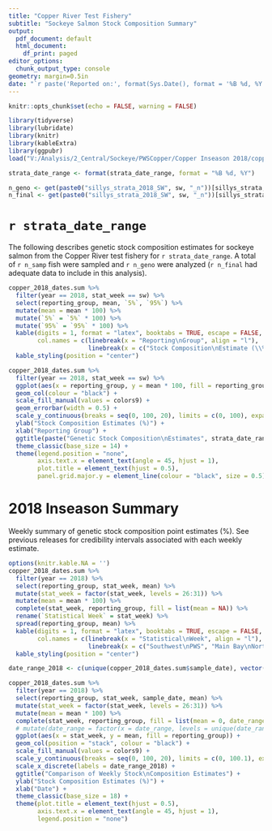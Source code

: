 ```yaml
---
title: "Copper River Test Fishery"
subtitle: "Sockeye Salmon Stock Composition Summary"
output:
  pdf_document: default
  html_document:
    df_print: paged
editor_options:
  chunk_output_type: console
geometry: margin=0.5in
date: "`r paste('Reported on:', format(Sys.Date(), format = '%B %d, %Y'), 'at', format(Sys.time(), format = '%I:%M %p'))`"
---
```


```r
knitr::opts_chunk$set(echo = FALSE, warning = FALSE)

library(tidyverse)
library(lubridate)
library(knitr)
library(kableExtra)
library(ggpubr)
load("V:/Analysis/2_Central/Sockeye/PWSCopper/Copper Inseason 2018/copper_2018_SW26.RData")

strata_date_range <- format(strata_date_range, format = "%B %d, %Y")

n_geno <- get(paste0("sillys_strata_2018_SW", sw, "_n"))[sillys_strata, "Genotyped"]
n_final <- get(paste0("sillys_strata_2018_SW", sw, "_n"))[sillys_strata, "Final"]
```

# `r strata_date_range`

The following describes genetic stock composition estimates for sockeye salmon from the Copper River test fishery for `r strata_date_range`. A total of `r n_samp` fish were sampled and `r n_geno` were analyzed (`r n_final` had adequate data to include in this analysis).

```r
copper_2018_dates.sum %>%
  filter(year == 2018, stat_week == sw) %>%
  select(reporting_group, mean, `5%`, `95%`) %>%
  mutate(mean = mean * 100) %>%
  mutate(`5%` = `5%` * 100) %>%
  mutate(`95%` = `95%` * 100) %>%
  kable(digits = 1, format = "latex", booktabs = TRUE, escape = FALSE, linesep = "",
        col.names = c(linebreak(x = "Reporting\nGroup", align = "l"),
                      linebreak(x = c("Stock Composition\nEstimate (\\%)", "Lower 90\\%\nCI (\\%)", "Upper 90\\%\nCI (\\%)"), align = "r"))) %>% 
  kable_styling(position = "center")
```

```r
copper_2018_dates.sum %>% 
  filter(year == 2018, stat_week == sw) %>% 
  ggplot(aes(x = reporting_group, y = mean * 100, fill = reporting_group, ymin = `5%` * 100, ymax = `95%` * 100)) +
  geom_col(colour = "black") +
  scale_fill_manual(values = colors9) +
  geom_errorbar(width = 0.5) +
  scale_y_continuous(breaks = seq(0, 100, 20), limits = c(0, 100), expand = c(0, 0)) +
  ylab("Stock Composition Estimates (%)") +
  xlab("Reporting Group") +
  ggtitle(paste("Genetic Stock Composition\nEstimates", strata_date_range)) +
  theme_classic(base_size = 14) +
  theme(legend.position = "none",
        axis.text.x = element_text(angle = 45, hjust = 1),
        plot.title = element_text(hjust = 0.5),
        panel.grid.major.y = element_line(colour = "black", size = 0.5))
```
# 2018 Inseason Summary

Weekly summary of genetic stock composition point estimates (%). See previous releases for credibility intervals associated with each weekly estimate.

```r
options(knitr.kable.NA = '')
copper_2018_dates.sum %>% 
  filter(year == 2018) %>% 
  select(reporting_group, stat_week, mean) %>% 
  mutate(stat_week = factor(stat_week, levels = 26:31)) %>% 
  mutate(mean = mean * 100) %>% 
  complete(stat_week, reporting_group, fill = list(mean = NA)) %>% 
  rename(`Statistical Week` = stat_week) %>% 
  spread(reporting_group, mean) %>% 
  kable(digits = 1, format = "latex", booktabs = TRUE, escape = FALSE, linesep = "",
        col.names = c(linebreak(x = "Statistical\nWeek", align = "l"),
                      linebreak(x = c("Southwest\nPWS", "Main Bay\nNorth PWS", "Copper\nDelta", "Upper\nDelta", "Gulkana", "Tazlina", "Klutina and\nTonsina Outlets", "Klutina\nLake", "Lower\nCopper"), align = "r"))) %>% 
  kable_styling(position = "center")
```

```r
date_range_2018 <- c(unique(copper_2018_dates.sum$sample_date), vector(mode = "character", length = 6))

copper_2018_dates.sum %>% 
  filter(year == 2018) %>% 
  select(reporting_group, stat_week, sample_date, mean) %>% 
  mutate(stat_week = factor(stat_week, levels = 26:31)) %>% 
  mutate(mean = mean * 100) %>% 
  complete(stat_week, reporting_group, fill = list(mean = 0, date_range = '')) %>% 
  # mutate(date_range = factor(x = date_range, levels = unique(date_range))) %>% 
  ggplot(aes(x = stat_week, y = mean, fill = reporting_group)) +
  geom_col(position = "stack", colour = "black") +
  scale_fill_manual(values = colors9) +
  scale_y_continuous(breaks = seq(0, 100, 20), limits = c(0, 100.1), expand = c(0, 0)) +
  scale_x_discrete(labels = date_range_2018) +
  ggtitle("Comparison of Weekly Stock\nComposition Estimates") +
  ylab("Stock Composition Estimates (%)") +
  xlab("Date") +
  theme_classic(base_size = 18) +
  theme(plot.title = element_text(hjust = 0.5),
        axis.text.x = element_text(angle = 45, hjust = 1),
        legend.position = "none")
```